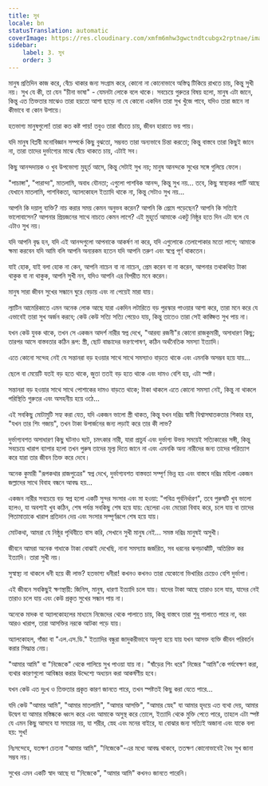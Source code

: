 ```yaml
---
title: সুখ
locale: bn
statusTranslation: automatic
coverImage: https://res.cloudinary.com/xmfm6mhw3gwctndtcubgx2rptnae/image/upload/v1741354419/small_cover_la_gran_rebelion_28716e29d2.webp
sidebar:
    label: 3. সুখ
    order: 3
---
```

মানুষ প্রতিদিন কাজ করে, বেঁচে থাকার জন্য সংগ্রাম করে, কোনো না কোনোভাবে অস্তিত্ব টিকিয়ে রাখতে চায়, কিন্তু সুখী নয়। সুখ যে কী, তা যেন "চীনা ভাষা" - যেমনটা লোকে বলে থাকে। সবচেয়ে গুরুতর বিষয় হলো, মানুষ এটা জানে, কিন্তু এত তিক্ততার মাঝেও তারা হয়তো আশা ছাড়ে না যে কোনো একদিন তারা সুখ খুঁজে পাবে, যদিও তারা জানে না কীভাবে বা কোন উপায়ে।

হতভাগ্য মানুষগুলো! তারা কত কষ্ট পায়! তবুও তারা বাঁচতে চায়, জীবন হারাতে ভয় পায়।

যদি মানুষ বিপ্লবী মনোবিজ্ঞান সম্পর্কে কিছু বুঝতো, সম্ভবত তারা অন্যভাবে চিন্তা করতো; কিন্তু বাস্তবে তারা কিছুই জানে না, তারা তাদের দুর্ভাগ্যের মাঝে বেঁচে থাকতে চায়, এটাই সব।

কিছু আনন্দদায়ক ও খুব উপভোগ্য মুহূর্ত আসে, কিন্তু সেটাই সুখ নয়; মানুষ আনন্দকে সুখের সঙ্গে গুলিয়ে ফেলে।

"পাচাঙ্গা", "পারান্দা", মাতলামি, অবাধ যৌনতা; এগুলো পাশবিক আনন্দ, কিন্তু সুখ নয়... তবে, কিছু স্বাস্থ্যকর পার্টি আছে যেখানে মাতলামি, পাশবিকতা, অ্যালকোহল ইত্যাদি থাকে না, কিন্তু সেটাও সুখ নয়...

আপনি কি দয়ালু ব্যক্তি? নাচ করার সময় কেমন অনুভব করেন? আপনি কি প্রেমে পড়েছেন? আপনি কি সত্যিই ভালোবাসেন? আপনার প্রিয়জনের সাথে নাচতে কেমন লাগে? এই মুহূর্তে আমাকে একটু নিষ্ঠুর হতে দিন এটা বলে যে এটাও সুখ নয়।

যদি আপনি বৃদ্ধ হন, যদি এই আনন্দগুলো আপনাকে আকর্ষণ না করে, যদি এগুলোকে তেলাপোকার মতো লাগে; আমাকে ক্ষমা করবেন যদি আমি বলি আপনি অন্যরকম হতেন যদি আপনি তরুণ এবং স্বপ্নে পূর্ণ থাকতেন।

যাই হোক, যাই বলা হোক না কেন, আপনি নাচেন বা না নাচেন, প্রেম করেন বা না করেন, আপনার তথাকথিত টাকা থাকুক বা না থাকুক, আপনি সুখী নন, যদিও আপনি এর বিপরীত মনে করেন।

মানুষ সারা জীবন সুখের সন্ধানে ঘুরে বেড়ায় এবং না পেয়েই মারা যায়।

ল্যাটিন আমেরিকাতে এমন অনেক লোক আছে যারা একদিন লটারিতে বড় পুরস্কার পাওয়ার আশা করে, তারা মনে করে যে এভাবেই তারা সুখ অর্জন করবে; কেউ কেউ সত্যি সত্যি পেয়েও যায়, কিন্তু তাতেও তারা সেই কাঙ্ক্ষিত সুখ পায় না।

যখন কেউ যুবক থাকে, তখন সে একজন আদর্শ নারীর স্বপ্ন দেখে, "আরব্য রজনী"র কোনো রাজকুমারী, অসাধারণ কিছু; তারপর আসে বাস্তবতার কঠিন রূপ: স্ত্রী, ছোট বাচ্চাদের ভরণপোষণ, কঠিন অর্থনৈতিক সমস্যা ইত্যাদি।

এতে কোনো সন্দেহ নেই যে সন্তানরা বড় হওয়ার সাথে সাথে সমস্যাও বাড়তে থাকে এবং এমনকি অসম্ভব হয়ে যায়...

ছেলে বা মেয়েটি যতই বড় হতে থাকে, জুতা ততই বড় হতে থাকে এবং দামও বেশি হয়, এটা স্পষ্ট।

সন্তানরা বড় হওয়ার সাথে সাথে পোশাকের দামও বাড়তে থাকে; টাকা থাকলে এতে কোনো সমস্যা নেই, কিন্তু না থাকলে পরিস্থিতি গুরুতর এবং অসহনীয় হয়ে ওঠে...

এই সবকিছু মোটামুটি সহ্য করা যেত, যদি একজন ভালো স্ত্রী থাকত, কিন্তু যখন দরিদ্র স্বামী বিশ্বাসঘাতকতার শিকার হয়, "যখন তার শিং গজায়", তখন টাকা উপার্জনের জন্য লড়াই করে তার কী লাভ?

দুর্ভাগ্যবশত অসাধারণ কিছু ঘটনাও ঘটে, চমৎকার নারী, যারা প্রাচুর্য এবং দুর্ভাগ্য উভয় সময়েই সত্যিকারের সঙ্গী, কিন্তু সবচেয়ে খারাপ ব্যাপার হলো তখন পুরুষ তাদের মূল্য দিতে জানে না এবং এমনকি অন্য নারীদের জন্য তাদের পরিত্যাগ করে যারা তার জীবন তিক্ত করে দেবে।

অনেক কুমারী "রূপকথার রাজপুত্রের" স্বপ্ন দেখে, দুর্ভাগ্যবশত বাস্তবতা সম্পূর্ণ ভিন্ন হয় এবং বাস্তবে দরিদ্র মহিলা একজন জল্লাদের সাথে বিবাহ বন্ধনে আবদ্ধ হয়...

একজন নারীর সবচেয়ে বড় স্বপ্ন হলো একটি সুন্দর সংসার এবং মা হওয়া: "পবিত্র পূর্বনির্ধারণ", তবে পুরুষটি খুব ভালো হলেও, যা অবশ্যই খুব কঠিন, শেষ পর্যন্ত সবকিছু শেষ হয়ে যায়: ছেলেরা এবং মেয়েরা বিবাহ করে, চলে যায় বা তাদের পিতামাতাকে খারাপ প্রতিদান দেয় এবং সংসার সম্পূর্ণরূপে শেষ হয়ে যায়।

মোটকথা, আমরা যে নিষ্ঠুর পৃথিবীতে বাস করি, সেখানে সুখী মানুষ নেই... সমস্ত দরিদ্র মানুষই অসুখী।

জীবনে আমরা অনেক গাধাকে টাকা বোঝাই দেখেছি, নানা সমস্যায় জর্জরিত, সব ধরনের ঝগড়াঝাঁটি, অতিরিক্ত কর ইত্যাদি। তারা সুখী নয়।

সুস্বাস্থ্য না থাকলে ধনী হয়ে কী লাভ? হতভাগ্য ধনীরা! কখনও কখনও তারা যেকোনো ভিখারির চেয়েও বেশি দুর্ভাগা।

এই জীবনে সবকিছুই ক্ষণস্থায়ী: জিনিস, মানুষ, ধারণা ইত্যাদি চলে যায়। যাদের টাকা আছে তারাও চলে যায়, যাদের নেই তারাও চলে যায় এবং কেউ প্রকৃত সুখের সন্ধান পায় না।

অনেকে মাদক বা অ্যালকোহলের মাধ্যমে নিজেদের থেকে পালাতে চায়, কিন্তু বাস্তবে তারা শুধু পালাতে পারে না, বরং আরও খারাপ, তারা আসক্তির নরকে আটকা পড়ে যায়।

অ্যালকোহল, গাঁজা বা "এল.এস.ডি." ইত্যাদির বন্ধুরা জাদুকরীভাবে অদৃশ্য হয়ে যায় যখন আসক্ত ব্যক্তি জীবন পরিবর্তন করার সিদ্ধান্ত নেয়।

"আমার আমি" বা "নিজেকে" থেকে পালিয়ে সুখ পাওয়া যায় না। "ষাঁড়ের শিং ধরে" নিজের "আমি"কে পর্যবেক্ষণ করা, ব্যথার কারণগুলো আবিষ্কার করার উদ্দেশ্যে অধ্যয়ন করা আকর্ষণীয় হবে।

যখন কেউ এত দুঃখ ও তিক্ততার প্রকৃত কারণ জানতে পারে, তখন স্পষ্টতই কিছু করা যেতে পারে...

যদি কেউ "আমার আমি", "আমার মাতলামি", "আমার আসক্তি", "আমার স্নেহ" যা আমার হৃদয়ে এত ব্যথা দেয়, আমার উদ্বেগ যা আমার মস্তিষ্ককে ধ্বংস করে এবং আমাকে অসুস্থ করে তোলে, ইত্যাদি থেকে মুক্তি পেতে পারে, তাহলে এটা স্পষ্ট যে এমন কিছু আসবে যা সময়ের নয়, যা শরীর, স্নেহ এবং মনের বাইরে, যা বোঝার জন্য সত্যিই অজানা এবং যাকে বলা হয়: সুখ!

নিঃসন্দেহে, যতক্ষণ চেতনা "আমার আমি", "নিজেকে"-এর মধ্যে আবদ্ধ থাকবে, ততক্ষণ কোনোভাবেই বৈধ সুখ জানা সম্ভব নয়।

সুখের এমন একটি স্বাদ আছে যা "নিজেকে", "আমার আমি" কখনও জানতে পারেনি।

